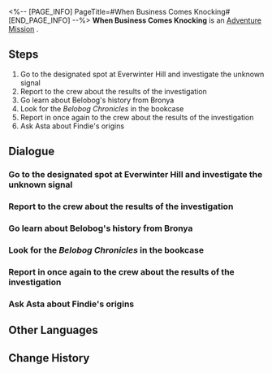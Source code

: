 <%-- [PAGE_INFO]
PageTitle=#When Business Comes Knocking#
[END_PAGE_INFO] --%>
{{Stub|Dialogue, characters, and location(s)}}
{{Mission Infobox
|id            = 2011501
|title         = 
|image         = Mission When Business Comes Knocking.png
|type          = Adventure
|event_name    = 
|chapter       = 
|requirements  = 
* [[Trailblaze Mission]] ''[[Silent Galaxy]]'' completed
* [[Companion Mission]] ''[[Hook's Gift]]'' completed
* [[Adventure Mission]] ''[[Ancestor's Drill Bit]]'' completed
|summary       = You handled the salesperson's harassment in a way you saw fit and successfully returned Findie to its rightful place.
What impact will this insignificant incident have on Belobog? Well, the fate remains beyond anyone's reach.
|characters    = <!--characters that appear in this mission-->
|startLocation = <!--location as it intially appears on the mission screen-->
|world         = <!--i.e. Penacony-->
|area          = <!--i.e. A Child's Dream-->
|prev          = 
|next          = 
|exp           = 250
|credits       = 
|stellarJade   = 
|other         = {{Card List|Adventure Log*6;Shield*100|delim=;}}
}}
'''When Business Comes Knocking''' is an [[Adventure Mission]]<!--in [world]-->.

==Steps==
# Go to the designated spot at Everwinter Hill and investigate the unknown signal
# Report to the crew about the results of the investigation
# Go learn about Belobog's history from Bronya
# Look for the ''Belobog Chronicles'' in the bookcase
# Report in once again to the crew about the results of the investigation
# Ask Asta about Findie's origins

<!--
==Gameplay Notes==

--><!--
==Trial Character==

-->
==Dialogue==
{{Stub Dialogue}}
{{Dialogue Start}}
:{{tx}}
{{Dialogue End}}

===Go to the designated spot at Everwinter Hill and investigate the unknown signal===
{{Mission Description|type=adventure|location=<!--to be added-->|update|According to Welt, Himeko and he had detected an unknown signal here after Jarilo-VI's blizzard had subsided.<br />To prevent this signal cluster from attracting people with ulterior motives and threatening this regenerating planet, you might as well accept Welt's request and head to the designated location to investigate.}}
{{Dialogue Start}}
:{{tx}}
{{Dialogue End}}

===Report to the crew about the results of the investigation===
{{Mission Description|type=adventure|location=<!--to be added-->|update|Thank the stars &mdash; that unknown signal was only an ad from the Interastral Peace Appliance.<br />You can't help feeling like your trip was in vain... But at least you get to ensure Belobog remains safe and sound in the end.<br />Report the good news to the Crew back on the Express.}}
{{Dialogue Start}}
:{{tx}}
{{Dialogue End}}

===Go learn about Belobog's history from Bronya===
{{Mission Description|type=adventure|location=<!--to be added-->|update|The Interastral Peace Appliances salesperson hurriedly interrupts your conversation (via text message). Now, you have no choice but to accept their? ''Its?'' Request.<br />Despite your reluctance, you should listen to Himeko and head to Qlipoth Fort to ask Supreme Guardian Bronya's opinion.}}
{{Dialogue Start}}
:{{tx}}
{{Dialogue End}}

===Look for the ''Belobog Chronicles'' in the bookcase===
{{Mission Description|type=adventure|location=<!--to be added-->|update|You've lost count of how many times this salesperson had interrupted you, but you eventually learn from Bronya where the information might be kept.<br />Investigate the hulking bookcase in Qlipoth Fort as per Bronya's tip.}}
{{Dialogue Start}}
:{{tx}}
{{Dialogue End}}

===Report in once again to the crew about the results of the investigation===
{{Mission Description|type=adventure|location=<!--to be added-->|update|Text messages... endless darn messages &mdash; This salesperson doesn't sound like someone who's asking for help, but more like that boss they mentioned.<br />Anyways, you got the important historical records regarding Belobog's icebound years... Hopefully this'll get the salesperson off your back.<br />Oh, don't forget to fill the Crew in on all the relevant details.}}
{{Dialogue Start}}
:{{tx}}
{{Dialogue End}}

===Ask Asta about Findie's origins===
{{Mission Description|type=adventure|location=<!--to be added-->|update|You put an end to the salesperson's endless harassment in your own way, while also accidentally discovering where Findie belongs to.<br />It's time to go to the space station and ask Lead Researcher Asta for confirmation &mdash; if you feel today was a little too much for you, perhaps she can lend a sympathetic ear.}}
{{Dialogue Start}}
:{{tx}}
{{Dialogue End}}

==Other Languages==
{{Other Languages
|en   = When Business Comes Knocking
|zhs  = 当生意来敲门
|zht  = 當生意來敲門
|ja   = 商売がやってくる時
|ko   = 넝쿨째 굴러온 호박
|es   = Cuando un negocio llama a tu puerta
|fr   = L'heure des affaires
|ru   = Когда бизнес стучится в двери
|th   = เมื่อธุรกิจมาเยือนที่หน้าประตู
|vi   = Mối Làm Ăn Tìm Đến
|de   = Ein Geschäft steht vor der Tür
|id   = Saat Uang datang Mengetuk
|pt   = Quando Negócios Batem à Porta
}}

==Change History==
{{Change History|1.0}}
